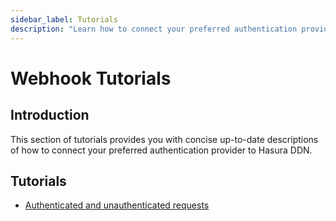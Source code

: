 ```yaml
---
sidebar_label: Tutorials
description: "Learn how to connect your preferred authentication provider to Hasura DDN using webhook mode."
---
```


# Webhook Tutorials

## Introduction

This section of tutorials provides you with concise up-to-date descriptions of how to connect your preferred
authentication provider to Hasura DDN.

## Tutorials

- [Authenticated and unauthenticated requests](/auth/webhook/tutorials/special-roles.mdx)
